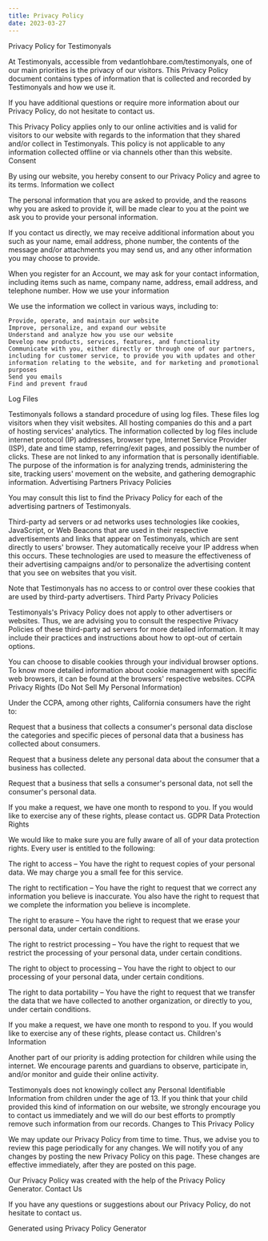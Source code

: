 ```yaml
---
title: Privacy Policy
date: 2023-03-27
---
```


Privacy Policy for Testimonyals

At Testimonyals, accessible from vedantlohbare.com/testimonyals, one of our main priorities is the privacy of our visitors. This Privacy Policy document contains types of information that is collected and recorded by Testimonyals and how we use it.

If you have additional questions or require more information about our Privacy Policy, do not hesitate to contact us.

This Privacy Policy applies only to our online activities and is valid for visitors to our website with regards to the information that they shared and/or collect in Testimonyals. This policy is not applicable to any information collected offline or via channels other than this website.
Consent

By using our website, you hereby consent to our Privacy Policy and agree to its terms.
Information we collect

The personal information that you are asked to provide, and the reasons why you are asked to provide it, will be made clear to you at the point we ask you to provide your personal information.

If you contact us directly, we may receive additional information about you such as your name, email address, phone number, the contents of the message and/or attachments you may send us, and any other information you may choose to provide.

When you register for an Account, we may ask for your contact information, including items such as name, company name, address, email address, and telephone number.
How we use your information

We use the information we collect in various ways, including to:

    Provide, operate, and maintain our website
    Improve, personalize, and expand our website
    Understand and analyze how you use our website
    Develop new products, services, features, and functionality
    Communicate with you, either directly or through one of our partners, including for customer service, to provide you with updates and other information relating to the website, and for marketing and promotional purposes
    Send you emails
    Find and prevent fraud

Log Files

Testimonyals follows a standard procedure of using log files. These files log visitors when they visit websites. All hosting companies do this and a part of hosting services' analytics. The information collected by log files include internet protocol (IP) addresses, browser type, Internet Service Provider (ISP), date and time stamp, referring/exit pages, and possibly the number of clicks. These are not linked to any information that is personally identifiable. The purpose of the information is for analyzing trends, administering the site, tracking users' movement on the website, and gathering demographic information.
Advertising Partners Privacy Policies

You may consult this list to find the Privacy Policy for each of the advertising partners of Testimonyals.

Third-party ad servers or ad networks uses technologies like cookies, JavaScript, or Web Beacons that are used in their respective advertisements and links that appear on Testimonyals, which are sent directly to users' browser. They automatically receive your IP address when this occurs. These technologies are used to measure the effectiveness of their advertising campaigns and/or to personalize the advertising content that you see on websites that you visit.

Note that Testimonyals has no access to or control over these cookies that are used by third-party advertisers.
Third Party Privacy Policies

Testimonyals's Privacy Policy does not apply to other advertisers or websites. Thus, we are advising you to consult the respective Privacy Policies of these third-party ad servers for more detailed information. It may include their practices and instructions about how to opt-out of certain options.

You can choose to disable cookies through your individual browser options. To know more detailed information about cookie management with specific web browsers, it can be found at the browsers' respective websites.
CCPA Privacy Rights (Do Not Sell My Personal Information)

Under the CCPA, among other rights, California consumers have the right to:

Request that a business that collects a consumer's personal data disclose the categories and specific pieces of personal data that a business has collected about consumers.

Request that a business delete any personal data about the consumer that a business has collected.

Request that a business that sells a consumer's personal data, not sell the consumer's personal data.

If you make a request, we have one month to respond to you. If you would like to exercise any of these rights, please contact us.
GDPR Data Protection Rights

We would like to make sure you are fully aware of all of your data protection rights. Every user is entitled to the following:

The right to access – You have the right to request copies of your personal data. We may charge you a small fee for this service.

The right to rectification – You have the right to request that we correct any information you believe is inaccurate. You also have the right to request that we complete the information you believe is incomplete.

The right to erasure – You have the right to request that we erase your personal data, under certain conditions.

The right to restrict processing – You have the right to request that we restrict the processing of your personal data, under certain conditions.

The right to object to processing – You have the right to object to our processing of your personal data, under certain conditions.

The right to data portability – You have the right to request that we transfer the data that we have collected to another organization, or directly to you, under certain conditions.

If you make a request, we have one month to respond to you. If you would like to exercise any of these rights, please contact us.
Children's Information

Another part of our priority is adding protection for children while using the internet. We encourage parents and guardians to observe, participate in, and/or monitor and guide their online activity.

Testimonyals does not knowingly collect any Personal Identifiable Information from children under the age of 13. If you think that your child provided this kind of information on our website, we strongly encourage you to contact us immediately and we will do our best efforts to promptly remove such information from our records.
Changes to This Privacy Policy

We may update our Privacy Policy from time to time. Thus, we advise you to review this page periodically for any changes. We will notify you of any changes by posting the new Privacy Policy on this page. These changes are effective immediately, after they are posted on this page.

Our Privacy Policy was created with the help of the Privacy Policy Generator.
Contact Us

If you have any questions or suggestions about our Privacy Policy, do not hesitate to contact us.

Generated using Privacy Policy Generator
